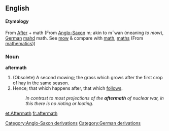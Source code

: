==English==
{{webster}}
====Etymology====
From [[After]] + math (From [[w:Old English language|Anglo-Saxon]][[Category:Anglo-Saxon derivations]] m;  akin to m&macr;wan (meaning ''to mow''), [[w:German language|German]][[Category:German derivations]] [[mahd]] math. See [[mow]] & compare with [[math]], [[maths]] (From [[mathematics]]))

===Noun===
'''aftermath'''

#(Obsolete) A second mowing; the grass which grows after the first crop of hay in the same season. 
#Hence; that which happens after, that which [[follow]]s.
#:''In contrast to most projections of the '''aftermath''' of nuclear war, in this there is no rioting or looting.''

[[et:Aftermath]]
[[fr:aftermath]]